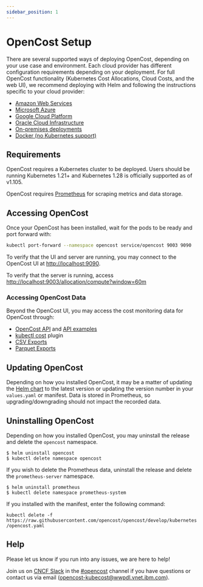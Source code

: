 ```yaml
---
sidebar_position: 1
---
```

# OpenCost Setup

There are several supported ways of deploying OpenCost, depending on your use case and environment. Each cloud provider has different configuration requirements depending on your deployment. For full OpenCost functionality (Kubernetes Cost Allocations, Cloud Costs, and the web UI), we recommend deploying with Helm and following the instructions specific to your cloud provider:
* [Amazon Web Services](../../configuration/aws)
* [Microsoft Azure](../../configuration/azure)
* [Google Cloud Platform](../../configuration/gcp)
* [Oracle Cloud Infrastructure](../../configuration/oracle)
* [On-premises deployments](../../configuration/on-prem)
* [Docker (no Kubernetes support)](docker)

## Requirements

OpenCost requires a Kubernetes cluster to be deployed. Users should be running Kubernetes 1.21+ and Kubernetes 1.28 is officially supported as of v1.105.

OpenCost requires [Prometheus](prometheus) for scraping metrics and data storage.

## Accessing OpenCost

Once your OpenCost has been installed, wait for the pods to be ready and port forward with:

```sh
kubectl port-forward --namespace opencost service/opencost 9003 9090
```

To verify that the UI and server are running, you may connect to the OpenCost UI at [http://localhost:9090](http://localhost:9090).

To verify that the server is running, access [http://localhost:9003/allocation/compute?window=60m](http://localhost:9003/allocation/compute?window=60m)

### Accessing OpenCost Data

Beyond the OpenCost UI, you may access the cost monitoring data for OpenCost through:
* [OpenCost API](../integrations/api) and [API examples](../integrations/api-examples)
* [kubectl cost](../integrations/kubectl-cost) plugin
* [CSV Exports](../integrations/csv-export)
* [Parquet Exports](../integrations/parquet-export)

## Updating OpenCost

Depending on how you installed OpenCost, it may be a matter of updating the [Helm chart](helm) to the latest version or updating the version number in your `values.yaml` or manifest. Data is stored in Prometheus, so upgrading/downgrading should not impact the recorded data.

## Uninstalling OpenCost

Depending on how you installed OpenCost, you may uninstall the release and delete the `opencost` namespace.
```
$ helm uninstall opencost
$ kubectl delete namespace opencost
```
If you wish to delete the Prometheus data, uninstall the release and delete the `prometheus-server` namespace.
```
$ helm uninstall prometheus
$ kubectl delete namespace prometheus-system
```

If you installed with the manifest, enter the following command:

`kubectl delete -f https://raw.githubusercontent.com/opencost/opencost/develop/kubernetes/opencost.yaml`

## Help

Please let us know if you run into any issues, we are here to help!

Join us on [CNCF Slack](https://slack.cncf.io/) in the [#opencost](https://cloud-native.slack.com/archives/C03D56FPD4G) channel if you have questions or contact us via email (opencost-kubecost@wwpdl.vnet.ibm.com).
